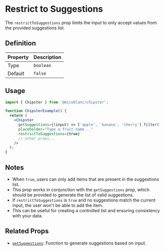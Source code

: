 # Restrict to Suggestions

The `restrictToSuggestions` prop limits the input to only accept values from the provided suggestions list.

## Definition

| Property | Description |
| -------- | ----------- |
| Type     | `boolean`   |
| Default  | `false`     |

## Usage
```jsx filename="ChipsterExample.jsx" {8} copy
import { Chipster } from '@micoblanc/chipster';

function ChipsterExample() {
  return (
    <Chipster
      getSuggestions={(input) => ['apple', 'banana', 'cherry'].filter(fruit => fruit.includes(input))}
      placeholder="Type a fruit name..."
      restrictToSuggestions={true}
      // other props...
    />
  );
}
```

## Notes

- When `true`, users can only add items that are present in the suggestions list.
- This prop works in conjunction with the `getSuggestions` prop, which should be provided to generate the list of valid suggestions.
- If `restrictToSuggestions` is `true` and no suggestions match the current input, the user won't be able to add the item.
- This can be useful for creating a controlled list and ensuring consistency with your data.

## Related Props

- [`getSuggestions`](/props/advanced/getSuggestions): Function to generate suggestions based on input.